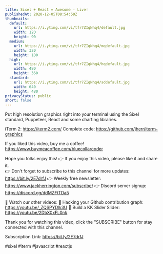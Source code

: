 ```yaml
---
title: Sixel + React = Awesome - Live!
publishedAt: 2020-12-05T08:54:59Z
thumbnails:
  default:
    url: https://i.ytimg.com/vi/tfr7ZIqNhq4/default.jpg
    width: 120
    height: 90
  medium:
    url: https://i.ytimg.com/vi/tfr7ZIqNhq4/mqdefault.jpg
    width: 320
    height: 180
  high:
    url: https://i.ytimg.com/vi/tfr7ZIqNhq4/hqdefault.jpg
    width: 480
    height: 360
  standard:
    url: https://i.ytimg.com/vi/tfr7ZIqNhq4/sddefault.jpg
    width: 640
    height: 480
privacyStatus: public
short: false
---
```

  
  Put high resolution graphics right into your terminal using the Sixel standard, Puppeteer, React and some charting libraries.

iTerm 2: https://iterm2.com/
Complete code: https://github.com/jherr/iterm-graphics

If you liked this video, buy me a coffee! https://www.buymeacoffee.com/bluecollarcoder

Hope you folks enjoy this!
👉 If you enjoy this video, please like it and share it.    
👉 Don't forget to subscribe to this channel for more updates: https://bit.ly/2E7drfJ
👉 Weekly free newsletter: https://www.jackherrington.com/subscribe/
👉 Discord server signup: https://discord.gg/ddMZFtTDa5

💢 Watch our other videos:
💟 Hacking your Github contribution graph: https://youtu.be/_ZQSPYDlk3U
💟 Build a KK Slider Slider: https://youtu.be/2DbX0xFL0nk

Thank you for watching this video, click the "SUBSCRIBE" button for stay connected with this channel. 

Subscription Link:  https://bit.ly/2E7drfJ

#sixel #iterm #javascript #reactjs
  
